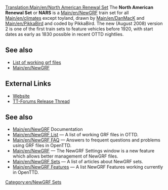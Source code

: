 [[Translation:Main/en/North American Renewal Set]]
{{en/-}}
{{en/Infobox NewGRF|setname= North American Renewal Set
|screenshot=
|artist= DanMack and PikkaBird
|coder= PikkaBird
|focus= Trains
|homepage= users.tt-forums.net/pikka/wiki/index.php?title=North_American_Renewal_Set
|homepagename= North American Renewal Set on PikkaWiki
|copyright= copyrighted
}}
The '''North American Renewal Set''' or '''NARS''' is a [[Main/en/NewGRF]] train set for all [[Main/en/climate]]s except toyland, drawn by [[Main/en/DanMacK]] and [[Main/en/PikkaBird]] and coded by PikkaBird.  The new (August 2008) version 2 is one of the first train sets to feature vehicles before 1920, with start dates as early as 1830 possible in recent OTTD nightlies.

== See also ==
*[[Main/en/NewGRF List|List of working grf files]]
*[[Main/en/NewGRF]]

==External Links==
*[http://users.tt-forums.net/pikka/wiki/index.php?title=North_American_Renewal_Set Website]
*[http://www.tt-forums.net/viewtopic.php?f=26&t=39293 TT-Forums Release Thread]

== See also ==
* [[Main/en/NewGRF]] Documentation
* [[Main/en/NewGRF List]] &mdash; A list of working GRF files in OTTD.
* [[Main/en/NewGRF FAQ]] &mdash; Answers to frequent questions and problems using GRF files in OpenTTD.
* [[Main/en/NewGRF]] &mdash; The NewGRF Settings window is a new feature which allows better management of NewGRF files. 
* [[Main/en/NewGRF Sets]] &mdash; A list of articles about NewGRF sets.
* [[Main/en/NewGRF Features]] &mdash; A list NewGRF Features working currently in OpenTTD.

[[Category:en/NewGRF Sets]]